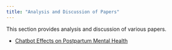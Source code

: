 ```yaml
---
title: "Analysis and Discussion of Papers"
---
```


This section provides analysis and discussion of various papers.

- [Chatbot Effects on Postpartum Mental Health](./chatbot-mental-health/chatbot-postpartum-mental-health.qmd)